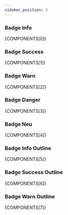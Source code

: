 ```yaml
---
sidebar_position: 3
---
```



### Badge Info

<CodePreview>{COMPONENTS[0]}</CodePreview>

### Badge Success

<CodePreview>{COMPONENTS[1]}</CodePreview>

### Badge Warn

<CodePreview>{COMPONENTS[2]}</CodePreview>

### Badge Danger

<CodePreview>{COMPONENTS[3]}</CodePreview>

### Badge Neu

<CodePreview>{COMPONENTS[4]}</CodePreview>

### Badge Info Outline

<CodePreview>{COMPONENTS[5]}</CodePreview>

### Badge Success Outline

<CodePreview>{COMPONENTS[6]}</CodePreview>

### Badge Warn Outline

<CodePreview>{COMPONENTS[7]}</CodePreview>
